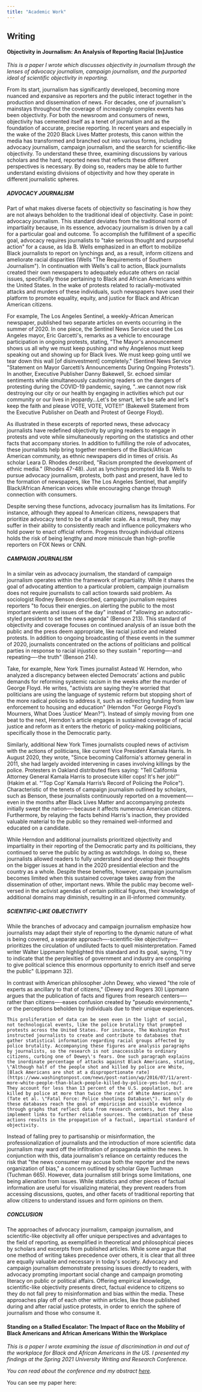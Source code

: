 ```yaml
---
title: "Academic Work"
---
```


## Writing

#### **Objectivity in Journalism: An Analysis of Reporting Racial \[In\]Justice**

*This is a paper I wrote which discusses objectivity in journalism through the lenses of advocacy journalism, campaign journalism, and the purported ideal of scientific objectivity in reporting.*

From its start, journalism has significantly developed, becoming more nuanced and expansive as reporters and the public interact together in the production and dissemination of news. For decades, one of journalism\'s mainstays throughout the coverage of increasingly complex events has been objectivity. For both the newsroom and consumers of news, objectivity has cemented itself as a tenet of journalism and as the foundation of accurate, precise reporting. In recent years and especially in the wake of the 2020 Black Lives Matter protests, this canon within the media has transformed and branched out into various forms, including advocacy journalism, campaign journalism, and the search for scientific-like objectivity. To understand these three, examining discussions by various scholars and the hard, reported news that reflects these different perspectives is necessary. By doing so, readers may be able to further understand existing divisions of objectivity and how they operate in different journalistic spheres.  

##### **ADVOCACY JOURNALISM**

Part of what makes diverse facets of objectivity so fascinating is how they are not always beholden to the traditional ideal of objectivity. Case in point: advocacy journalism. This standard deviates from the traditional norm of impartiality because, in its essence, advocacy journalism is driven by a call for a particular goal and outcome. To accomplish the fulfillment of a specific goal, advocacy requires journalists to \"take serious thought and purposeful action\" for a cause, as Ida B. Wells emphasized in an effort to mobilize Black journalists to report on lynchings and, as a result, inform citizens and ameliorate racial disparities (Wells \"The Requirements of Southern Journalism\"). In continuation with Wells\'s call to action, Black journalists created their own newspapers to adequately educate others on racial issues, specifically those pertaining to Black and African Americans within the United States. In the wake of protests related to racially-motivated attacks and murders of these individuals, such newspapers have used their platform to promote equality, equity, and justice for Black and African American citizens. 

For example, The Los Angeles Sentinel, a weekly-African American newspaper, published two separate articles on events occurring in the summer of 2020. In one piece, the Sentinel News Service used the Los Angeles mayor, Eric Garcetti\'s, remarks as a vehicle to encourage participation in ongoing protests, stating, \"The Mayor\'s announcement shows us all why we must keep pushing and why Angelenos must keep speaking out and showing up for Black lives. We must keep going until we tear down this wall \[of disinvestment\] completely.\" (Sentinel News Service \"Statement on Mayor Garcetti's Announcements During Ongoing Protests\"). In another, Executive Publisher Danny Bakewell, Sr. echoed similar sentiments while simultaneously cautioning readers on the dangers of protesting during the COVID-19 pandemic, saying, \"..we cannot now risk destroying our city or our health by engaging in activities which put our community or our lives in jeopardy\...Let\'s be smart, let\'s be safe and let\'s keep the faith and please VOTE, VOTE, VOTE!!\" (Bakewell Statement from the Executive Publisher on Death and Protest of George Floyd). 

As illustrated in these excerpts of reported news, these advocacy journalists have redefined objectivity by urging readers to engage in protests and vote while simultaneously reporting on the statistics and other facts that accompany stories. In addition to fulfilling the role of advocates, these journalists help bring together members of the Black/African American community, as ethnic newspapers did in times of crisis. As scholar Leara D. Rhodes described, \"Racism prompted the development of ethnic media.\" (Rhodes 47-48). Just as lynchings prompted Ida B. Wells to pursue advocacy journalism, protests, both past and present, have led to the formation of newspapers, like The Los Angeles Sentinel, that amplify Black/African American voices while encouraging change through connection with consumers. 

Despite serving these functions, advocacy journalism has its limitations. For instance, although they appeal to American citizens, newspapers that prioritize advocacy tend to be of a smaller scale. As a result, they may suffer in their ability to consistently reach and influence policymakers who hold power to enact official reform. Progress through individual citizens holds the risk of being lengthy and more miniscule than high-profile reporters on FOX News or CNN. 

##### **CAMPAIGN JOURNALISM**

In a similar vein as advocacy journalism, the standard of campaign journalism operates within the framework of impartiality. While it shares the goal of advocating attention to a particular problem, campaign journalism does not require journalists to call action towards said problem. As sociologist Rodney Benson described, campaign journalism requires reporters \"to focus their energies..on alerting the public to the most important events and issues of the day\" instead of \"allowing an autocratic-styled president to set the news agenda\" (Benson 213). This standard of objectivity and coverage focuses on continued analysis of an issue both the public and the press deem appropriate, like racial justice and related protests. In addition to ongoing broadcasting of these events in the summer of 2020, journalists concentrated on the actions of politicians and political parties in response to racial injustice so they sustain \" reporting----and repeating----the truth\" (Benson 214). 

Take, for example, New York Times journalist Astead W. Herndon, who analyzed a discrepancy between elected Democrats' actions and public demands for reforming systemic racism in the weeks after the murder of George Floyd. He writes, \"activists are saying they\'re worried that politicians are using the language of systemic reform but stopping short of the more radical policies to address it, such as redirecting funding from law enforcement to housing and education\" (Herndon \"For George Floyd's Mourners, What Does 'Justice' Mean?\"). Instead of simply moving from one beat to the next, Herndon\'s article engages in sustained coverage of racial justice and reform as it enters the rhetoric of policy-making politicians, specifically those in the Democratic party. 

Similarly, additional New York Times journalists coupled news of activism with the actions of politicians, like current Vice President Kamala Harris. In August 2020, they wrote, \"Since becoming California\'s attorney general in 2011, she had largely avoided intervening in cases involving killings by the police. Protesters in Oakland distributed fliers saying: \"Tell California Attorney General Kamala Harris to prosecute killer cops! It\'s her job!\"\' (Hakim et al. \"'Top Cop' Kamala Harris's Record of Policing the Police\"). Characteristic of the tenets of campaign journalism outlined by scholars, such as Benson, these journalists continuously reported on a movement----even in the months after Black Lives Matter and accompanying protests initially swept the nation----because it affects numerous American citizens. Furthermore, by relaying the facts behind Harris\'s inaction, they provided valuable material to the public so they remained well-informed and educated on a candidate. 

While Herndon and additional journalists prioritized objectivity and impartiality in their reporting of the Democratic party and its politicians, they continued to serve the public by acting as watchdogs. In doing so, these journalists allowed readers to fully understand and develop their thoughts on the bigger issues at hand in the 2020 presidential election and the country as a whole. Despite these benefits, however, campaign journalism becomes limited when this sustained coverage takes away from the dissemination of other, important news. While the public may become well-versed in the activist agendas of certain political figures, their knowledge of additional domains may diminish, resulting in an ill-informed community. 

##### **SCIENTIFIC-LIKE OBJECTIVITY**

While the branches of advocacy and campaign journalism emphasize how journalists may adapt their style of reporting to the dynamic nature of what is being covered, a separate approach----scientific-like objectivity----prioritizes the circulation of undiluted facts to quell misinterpretation. Famed writer Walter Lippmann highlighted this standard and its goal, saying, \"I try to indicate that the perplexities of government and industry are conspiring to give political science this enormous opportunity to enrich itself and serve the public\" (Lippmann 32).

In contrast with American philosopher John Dewey, who viewed \"the role of experts as ancillary to that of citizens,\" (Dewey and Rogers 30) Lippmann argues that the publication of facts and figures from research centers----rather than citizens----eases confusion created by \"pseudo environments,\" or the perceptions beholden by individuals due to their unique experiences. 

	This proliferation of data can be seen even in the light of social, not technological events, like the police brutality that prompted protests across the United States. For instance, The Washington Post instructed journalists to create and contribute to databases that gather statistical information regarding racial groups affected by police brutality. Accompanying these figures are analysis paragraphs by journalists, so the research is not inaccessible to ordinary citizens, curbing one of Dewey\'s fears. One such paragraph explains the inordinate percentage of attacks against Black Americans, stating, \"Although half of the people shot and killed by police are White, [Black Americans are shot at a disproportionate rate](https://www.washingtonpost.com/news/post-nation/wp/2016/07/11/arent-more-white-people-than-black-people-killed-by-police-yes-but-no/). They account for less than 13 percent of the U.S. population, but are killed by police at more than twice the rate of White Americans\" (Tate et al. \"Fatal Force: Police shootings Database\"). Not only do these databases reach the goal of empiricism and visible evidence through graphs that reflect data from research centers, but they also implement links to further reliable sources. The combination of these actions results in the propagation of a factual, impartial standard of objectivity. 

Instead of falling prey to partisanship or misinformation, the professionalization of journalists and the introduction of more scientific data journalism may ward off the infiltration of propaganda within the news. In conjunction with this, data journalism\'s reliance on certainty reduces the risk that \"the news consumer may accuse both the reporter and the news organization of bias,\" a concern outlined by scholar Gaye Tuchman (Tuchman 665). However, data journalism still brings some limitations, one being alienation from issues. While statistics and other pieces of factual information are useful for visualizing material, they prevent readers from accessing discussions, quotes, and other facets of traditional reporting that allow citizens to understand issues and form opinions on them. 

##### **CONCLUSION**

The approaches of advocacy journalism, campaign journalism, and scientific-like objectivity all offer unique perspectives and advantages to the field of reporting, as exemplified in theoretical and philosophical pieces by scholars and excerpts from published articles. While some argue that one method of writing takes precedence over others, it is clear that all three are equally valuable and necessary in today\'s society. Advocacy and campaign journalism demonstrate pressing issues directly to readers, with advocacy prompting important social change and campaign promoting literacy on public or political affairs. Offering empirical knowledge, scientific-like objectivity presents direct, factual evidence to citizens so they do not fall prey to misinformation and bias within the media. These approaches play off of each other within articles, like those published during and after racial justice protests, in order to enrich the sphere of journalism and those who consume it. 

#### **Standing on a Stalled Escalator: The Impact of Race on the Mobility of Black Americans and African Americans Within the Workplace**

*This is a paper I wrote examining the issue of discrimination in and out of the workplace for Black and African Americans in the US. I presented my findings at the Spring 2021 University Writing and Research Conference.*

*You can read about the conference and my abstract [here](https://writingprogram.gwu.edu/university-writing-research-conference-program-spring-2021).*

You can see my paper here:
